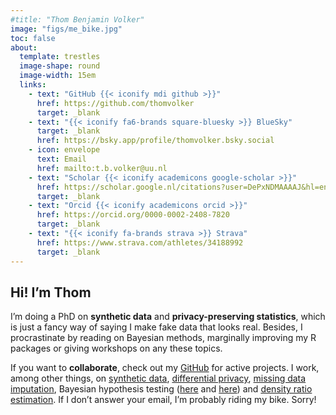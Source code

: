 ```yaml
---
#title: "Thom Benjamin Volker"
image: "figs/me_bike.jpg"
toc: false
about:
  template: trestles
  image-shape: round
  image-width: 15em
  links: 
    - text: "GitHub {{< iconify mdi github >}}"
      href: https://github.com/thomvolker
      target: _blank
    - text: "{{< iconify fa6-brands square-bluesky >}} BlueSky"
      target: _blank
      href: https://bsky.app/profile/thomvolker.bsky.social
    - icon: envelope
      text: Email
      href: mailto:t.b.volker@uu.nl
    - text: "Scholar {{< iconify academicons google-scholar >}}"
      href: https://scholar.google.nl/citations?user=DePxNDMAAAAJ&hl=en&oi=ao
      target: _blank
    - text: "Orcid {{< iconify academicons orcid >}}"
      href: https://orcid.org/0000-0002-2408-7820
      target: _blank
    - text: "{{< iconify fa-brands strava >}} Strava" 
      href: https://www.strava.com/athletes/34188992
      target: _blank
---
```


## Hi! I'm Thom

I'm doing a PhD on **synthetic data** and **privacy-preserving statistics**, which is just a fancy way of saying I make fake data that looks real. 
Besides, I procrastinate by reading on Bayesian methods, marginally improving my R packages or giving workshops on any these topics.

If you want to **collaborate**, check out my [GitHub](https://github.com/thomvolker){target="_blank"} for active projects.
I work, among other things, on [synthetic data](https://github.com/thomvolker/Synthemice), [differential privacy](https://gist.github.com/thomvolker/13fe1b3efb1988ab4ecb2a9664534f36), [missing data imputation](), Bayesian hypothesis testing ([here](https://psycnet.apa.org/fulltext/2024-05522-001.html) and [here](https://thomvolker.github.io/bf-power-ttest/bayes-ttest-power.html)) and [density ratio estimation](https://thomvolker.github.io/densityratio){target="_blank"}. 
If I don't answer your email, I'm probably riding my bike. Sorry!
